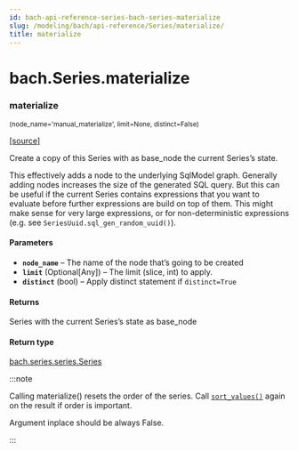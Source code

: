 ```yaml
---
id: bach-api-reference-series-bach-series-materialize
slug: /modeling/bach/api-reference/Series/materialize/
title: materialize
---
```


# bach.Series.materialize

<div className="method">

### <span className="name">materialize</span>

<small className="parameter-list">(<span className="parameter" id="node_name">node_name='manual_materialize'</span>, <span className="parameter" id="limit">limit=None</span>, <span className="parameter" id="distinct">distinct=False</span>)</small>


&#8203;<span className="view-source">[[source]](https://github.com/objectiv/objectiv-analytics/blob/mainon3.8/site-packages/bach/series/series.py)</span>

<div className="content">

Create a copy of this Series with as base_node the current Series’s state.

This effectively adds a node to the underlying SqlModel graph. Generally adding nodes increases
the size of the generated SQL query. But this can be useful if the current Series contains
expressions that you want to evaluate before further expressions are build on top of them. This might
make sense for very large expressions, or for non-deterministic expressions (e.g. see
`SeriesUuid.sql_gen_random_uuid()`).


#### Parameters

* **`node_name`** – The name of the node that’s going to be created
* **`limit`** (Optional[Any]) – The limit (slice, int) to apply.
* **`distinct`** (bool) – Apply distinct statement if `distinct=True`



#### Returns

Series with the current Series’s state as base_node



#### Return type

[bach.series.series.Series](/modeling/bach/api-reference/Series/bach.Series.mdx)


:::note

Calling materialize() resets the order of the series. Call [`sort_values()`](/modeling/bach/api-reference/Series/bach.Series.sort_values.mdx) again on
the result if order is important.

Argument inplace should be always False.


:::


</div>


</div>
